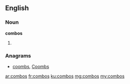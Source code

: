 ==English==

===Noun===
'''combos'''

# {{plural of|combo}}

===Anagrams===
* [[coombs#English|coombs]], [[Coombs#English|Coombs]]

[[ar:combos]]
[[fr:combos]]
[[ku:combos]]
[[mg:combos]]
[[my:combos]]